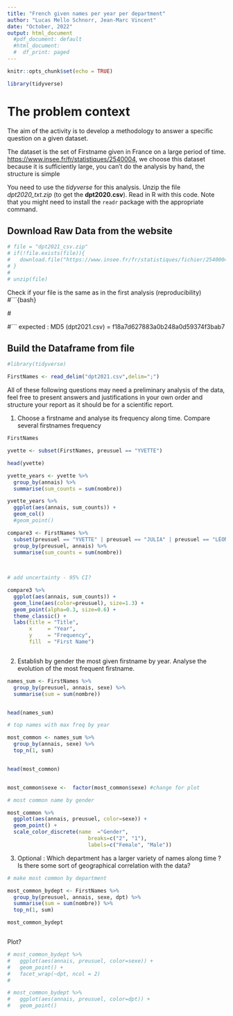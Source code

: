 ```yaml
---
title: "French given names per year per department"
author: "Lucas Mello Schnorr, Jean-Marc Vincent"
date: "October, 2022"
output: html_document
  #pdf_document: default
  #html_document:
  #  df_print: paged
---
```


```r
knitr::opts_chunk$set(echo = TRUE)

library(tidyverse)
```

# The problem context
The aim of the activity is to develop a methodology to answer a specific question on a given dataset. 

The dataset is the set of Firstname given in France on a large period of time. 
[https://www.insee.fr/fr/statistiques/2540004](https://www.insee.fr/fr/statistiques/fichier/2540004/dpt2021_csv.zip), we choose this dataset because it is sufficiently large, you can't do the analysis by hand, the structure is simple


You need to use the _tidyverse_ for this analysis. Unzip the file _dpt2020_txt.zip_ (to get the **dpt2020.csv**). Read in R with this code. Note that you might need to install the `readr` package with the appropriate command.


## Download Raw Data from the website
```r
# file = "dpt2021_csv.zip"
# if(!file.exists(file)){
#   download.file("https://www.insee.fr/fr/statistiques/fichier/2540004/dpt2021_csv.zip", destfile=file)
# }
# 
# unzip(file)
```

Check if your file is the same as in the first analysis (reproducibility)
#```{bash}

#<!-- md5 dpt2021.csv -->

#```
expected :
MD5 (dpt2021.csv) = f18a7d627883a0b248a0d59374f3bab7

## Build the Dataframe from file

```r
#library(tidyverse)

FirstNames <- read_delim("dpt2021.csv",delim=";")

```

All of these following questions may need a preliminary analysis of the data, feel free to present answers and justifications in your own order and structure your report as it should be for a scientific report.


1. Choose a firstname and analyse its frequency along time. Compare several firstnames frequency


```r
FirstNames

```


```r

yvette <- subset(FirstNames, preusuel == "YVETTE")

head(yvette)

```


```r

yvette_years <- yvette %>% 
  group_by(annais) %>% 
  summarise(sum_counts = sum(nombre))

```


```r
yvette_years %>% 
  ggplot(aes(annais, sum_counts)) +
  geom_col()
  #geom_point()


```

```r

compare3 <- FirstNames %>% 
  subset(preusuel == "YVETTE" | preusuel == "JULIA" | preusuel == "LÉONE") %>% 
  group_by(preusuel, annais) %>% 
  summarise(sum_counts = sum(nombre))
  
  
```

```r
# add uncertainty - 95% CI?

compare3 %>% 
  ggplot(aes(annais, sum_counts)) +
  geom_line(aes(color=preusuel), size=1.3) +
  geom_point(alpha=0.3, size=0.6) +
  theme_classic() +
  labs(title = "Title",
       x     = "Year",
       y     = "Frequency",
       fill  = "First Name")


```

```r


```


2. Establish by gender the most given firstname by year. Analyse the evolution of the most frequent firstname.


```r

names_sum <- FirstNames %>% 
  group_by(preusuel, annais, sexe) %>% 
  summarise(sum = sum(nombre))


head(names_sum)

```





```r
# top names with max freq by year

most_common <- names_sum %>% 
  group_by(annais, sexe) %>%
  top_n(1, sum)


head(most_common)


most_common$sexe <-  factor(most_common$sexe) #change for plot
```

```r
# most common name by gender

most_common %>% 
  ggplot(aes(annais, preusuel, color=sexe)) + 
  geom_point() +
  scale_color_discrete(name  ="Gender",
                          breaks=c("2", "1"),
                          labels=c("Female", "Male"))


```



3. Optional : Which department has a larger variety of names along time ? Is there some sort of geographical correlation with the data?

```r
# make most common by department

most_common_bydept <- FirstNames %>%
  group_by(preusuel, annais, sexe, dpt) %>%
  summarise(sum = sum(nombre)) %>% 
  top_n(1, sum)

most_common_bydept



```


Plot?

```r

# most_common_bydept %>%
#   ggplot(aes(annais, preusuel, color=sexe)) +
#   geom_point() +
#   facet_wrap(~dpt, ncol = 2)
# 


```


```r
# most_common_bydept %>% 
#   ggplot(aes(annais, preusuel, color=dpt)) + 
#   geom_point()

```



```r


```
